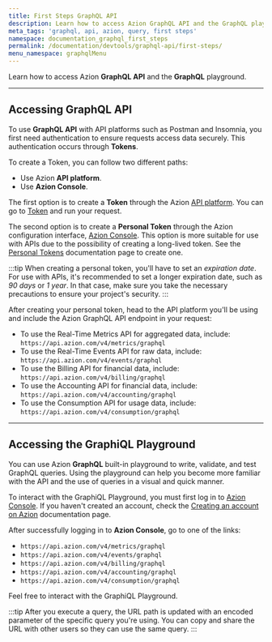 ```yaml
---
title: First Steps GraphQL API
description: Learn how to access Azion GraphQL API and the GraphQL playground.
meta_tags: 'graphql, api, azion, query, first steps'
namespace: documentation_graphql_first_steps
permalink: /documentation/devtools/graphql-api/first-steps/
menu_namespace: graphqlMenu
---
```


Learn how to access Azion **GraphQL API** and the **GraphQL** playground.

---

## Accessing GraphQL API

To use **GraphQL API** with API platforms such as Postman and Insomnia, you first need authentication to ensure requests access data securely. This authentication occurs through **Tokens**.

To create a Token, you can follow two different paths:

- Use Azion **API platform**.
- Use **Azion Console**.

The first option is to create a **Token** through the Azion [API platform](https://api.azion.com/). You can go to [Token](https://api.azion.com/#6d423af0-36b7-4cc1-85aa-ff4d7037f610) and run your request.

The second option is to create a **Personal Token** through the Azion configuration interface, [Azion Console](https://console.azion.com). This option is more suitable for use with APIs due to the possibility of creating a long-lived token. See the [Personal Tokens](/en/documentation/products/accounts/personal-tokens/) documentation page to create one.

:::tip
When creating a personal token, you'll have to set an *expiration date*. For use with APIs, it's recommended to set a longer expiration date, such as *90 days* or *1 year*. In that case, make sure you take the necessary precautions to ensure your project's security.
:::

After creating your personal token, head to the API platform you'll be using and include the Azion GraphQL API endpoint in your request:

- To use the Real-Time Metrics API for aggregated data, include: `https://api.azion.com/v4/metrics/graphql`
- To use the Real-Time Events API for raw data, include: `https://api.azion.com/v4/events/graphql`
- To use the Billing API for financial data, include: `https://api.azion.com/v4/billing/graphql`
- To use the Accounting API for financial data, include: `https://api.azion.com/v4/accounting/graphql`
- To use the Consumption API for usage data, include: `https://api.azion.com/v4/consumption/graphql`

---

## Accessing the GraphiQL Playground

You can use Azion **GraphQL** built-in playground to write, validate, and test GraphQL queries. Using the playground can help you become more familiar with the API and the use of queries in a visual and quick manner.

To interact with the GraphiQL Playground, you must first log in to [Azion Console](https://console.azion.com). If you haven't created an account, check the [Creating an account on Azion](/en/documentation/products/accounts/creating-account/) documentation page.

After successfully logging in to **Azion Console**, go to one of the links:

- `https://api.azion.com/v4/metrics/graphql`
- `https://api.azion.com/v4/events/graphql`
- `https://api.azion.com/v4/billing/graphql`
- `https://api.azion.com/v4/accounting/graphql`
- `https://api.azion.com/v4/consumption/graphql`

Feel free to interact with the GraphiQL Playground.

:::tip
After you execute a query, the URL path is updated with an encoded parameter of the specific query you're using. You can copy and share the URL with other users so they can use the same query.
:::




